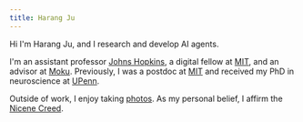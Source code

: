 ```yaml
---
title: Harang Ju
---
```


Hi I'm Harang Ju, and I research and develop AI agents.

I'm an assistant professor [Johns Hopkins](https://carey.jhu.edu/), a digital fellow at [MIT](https://ide.mit.edu), and an advisor at [Moku](https://twitter.com/Moku_HQ). Previously, I was a postdoc at [MIT](https://ide.mit.edu) and received my PhD in neuroscience at [UPenn](https://www.upenn.edu/).

Outside of work, I enjoy taking [photos](https://www.instagram.com/harangju/). As my personal belief, I affirm the [Nicene Creed](https://www.ccel.org/creeds/nicene.creed.html).

